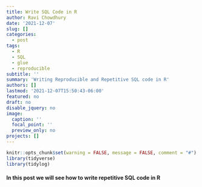 ```yaml
---
title: Write SQL Code in R
author: Ravi Chowdhury
date: '2021-12-07'
slug: []
categories:
  - post
tags:
  - R
  - SQL
  - glue
  - reproducible
subtitle: ''
summary: 'Writing Reproducible and Repetitive SQL code in R'
authors: []
lastmod: '2021-12-07T15:50:43-06:00'
featured: no
draft: no
disable_jquery: no
image:
  caption: ''
  focal_point: ''
  preview_only: no
projects: []
---
```


```r
knitr::opts_chunk$set(warning = FALSE, message = FALSE, comment = "#")
library(tidyverse)
library(tidylog)
```

#### In this post we will see how to write repetitive SQL code in R
```r

```

